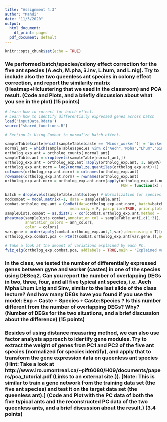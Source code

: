 ```yaml
---
title: "Assignment 4.3"
author: "Mahdi"
date: "11/3/2020"
output:
  html_document:
    df_print: paged
  pdf_document: default
---
```


```r
knitr::opts_chunk$set(echo = TRUE)
```

### We performed batch/species/colony effect correction for the five ant species (A.ech, M.pha, S.inv, L.hum, and L.nig). Try to include also the two queenless ant species in colony effect correction, and report the similarity matrix (Heatmap+Hclustering that we used in the classroom) and PCA result. (Code and Plots, and a briefly discussion about what you see in the plot) (15 points)

```r
# Learn how to correct for batch effect.
# Learn how to identify differentially expressed genes across batch 
load('inputData.Rdata')
source("shared_functions.R")

# Section 2: Using Combat to normalize batch effect.

sampleTable$caste[which(sampleTable$caste == 'Minor_worker')] = 'Worker'  # For simplity, we treat minor worker in A.echinator as worker caste
normal_ant = which(sampleTable$species %in% c("Aech",'Mpha',"Lhum",'Sinv',"Lnig", "Dqua", "Cbir"))
ortholog_exp.ant = ortholog_counts[,normal_ant]
sampleTable.ant = droplevels(sampleTable[normal_ant,])
ortholog_exp.ant = ortholog_exp.ant[!apply(ortholog_exp.ant, 1, anyNA),]  #Removed genes showing NA (e.g. without expression)
ortholog_exp.ant.norm = log2(normalize.quantiles(ortholog_exp.ant)+1)
colnames(ortholog_exp.ant.norm) = colnames(ortholog_exp.ant)
rownames(ortholog_exp.ant.norm) = rownames(ortholog_exp.ant)
ortholog_exp.ant.norm = ortholog_exp.ant.norm[apply(ortholog_exp.ant.norm, 1, 
                                                    FUN = function(x) return(var(x, na.rm = T) > 0)),] 

batch = droplevels(sampleTable.ant$colony) # Normalization for species identity.
modcombat = model.matrix(~1, data = sampleTable.ant)
combat.ortholog_exp.ant = ComBat(dat=ortholog_exp.ant.norm, batch=batch, mod=modcombat,
                             mean.only = F, par.prior=TRUE, prior.plots=FALSE)
sampleDists.combat = as.dist(1 - cor(combat.ortholog_exp.ant,method = 's'))
pheatmap(sampleDists.combat,annotation_col = sampleTable.ant[,c(1:3)], 
         annotation_colors = ann_colors,
         color = colors) 
var.gene = order(apply(combat.ortholog_exp.ant,1,var),decreasing = T)[c(1:1000)]
ortholog_exp.combat.pca <- PCA(t(combat.ortholog_exp.ant[var.gene,]),ncp = 4, graph = FALSE)

# Take a look at the amount of variations explained by each PC.
fviz_eig(ortholog_exp.combat.pca, addlabels = TRUE,main = 'Explained variance for each PC')
```




### In the class, we tested the number of differentially expressed genes between gyne and worker (castes) in one of the species using DESeq2. Can you report the number of overlapping DEGs in two, three, four, and all five typical ant species, i.e. Aech Mpha Lhum Lnig and Sinv, similar to the last slide of the class lecture? And how many DEGs have you found if you use the model: Exp ~ Caste + Species + Caste:Species ? Is this number different from the number of overlapping DEGs? Why? (Number of DEGs for the two situations, and a brief discussion about the difference) (15 points)





### Besides of using distance measuring method, we can also use factor analysis approach to identify gene modules. Try to extract the weight of genes from PC1 and PC2 of the five ant species (normalized for species identify), and apply that to transform the gene expression data on queenless ant species (Hint: Take a look at http://www.iro.umontreal.ca/~pift6080/H09/documents/papers/pca_tutorial.pdf (Links to an external site.)). [Note: This is similar to train a gene network from the training data set (the five ant species) and test it on the target data set (the queenless ant).] (Code and Plot with the PC data of both the five typical ants and the reconstructed PC data of the two queenless ants, and a brief discussion about the result.) (3.4 points)






